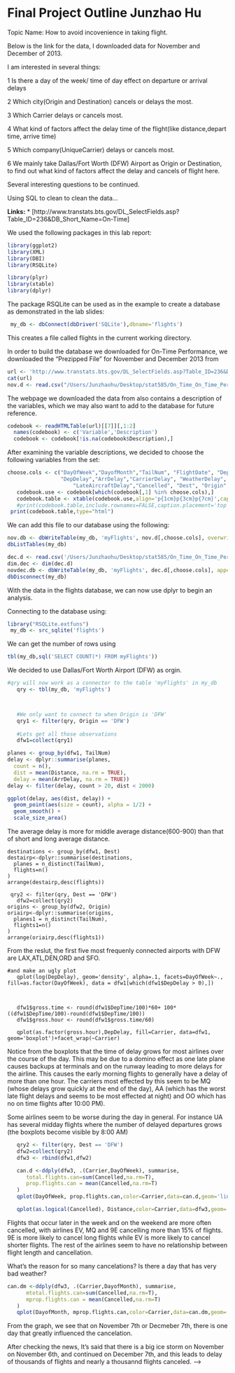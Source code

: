 Final Project Outline  Junzhao Hu
========================================================
Topic Name: How to avoid incovenience in taking flight.

Below is the link for the data, I downloaded data for  November and December of 2013.

I am interested in several things:

1 Is there a day of the week/ time of day effect on departure or arrival delays

2 Which city(Origin and Destination) cancels or delays the most.

3 Which Carrier delays or cancels most.

4 What kind of factors affect the delay time of the flight(like distance,depart time, arrive time)

5 Which company(UniqueCarrier) delays or cancels most.

6  We mainly take Dallas/Fort Worth (DFW) Airport as Origin or Destination, to find out
what kind of factors affect the delay and cancels of flight here.

Several interesting questions to be continued.

Using SQL to clean to clean the data...

**Links:**
* [http://www.transtats.bts.gov/DL_SelectFields.asp?Table_ID=236&DB_Short_Name=On-Time]

We used the following packages in this lab report:
```r
library(ggplot2)
library(XML)
library(DBI)
library(RSQLite)

library(plyr)
library(xtable)
library(dplyr)
```

The package RSQLite can be used as in the example to create
a database as demonstrated in the lab slides:

```r
 my_db <- dbConnect(dbDriver('SQLite'),dbname='flights')
```
This creates a file called flights in the current working directory.


In order to build the database we downloaded for On-Time Performance,
we downloaded the "Prezipped File" for November and December 2013 from

```r
url <- 'http://www.transtats.bts.gov/DL_SelectFields.asp?Table_ID=236&DB_Short_Name=On-Time'
cat(url)
nov.d <- read.csv("/Users/Junzhaohu/Desktop/stat585/On_Time_On_Time_Performance_2013_11/11.csv")
```

The webpage we downloaded the data from also contains a 
description of the variables, which we may also want to add to the database for 
future reference.
```r
codebook <- readHTMLTable(url)[[7]][,1:2]
  names(codebook) <- c('Variable','Description')
  codebook <- codebook[!is.na(codebook$Description),]
```
After examining the variable descriptions, we decided to 
choose the following variables from the set:
```r
choose.cols <- c("DayOfWeek","DayofMonth","TailNum", "FlightDate", "DepTime","Carrier", 
                 "DepDelay","ArrDelay","CarrierDelay", "WeatherDelay",
                     "LateAircraftDelay","Cancelled", "Dest", "Origin", "Distance")
   codebook.use <- codebook[which(codebook[,1] %in% choose.cols),]
   codebook.table <- xtable(codebook.use,align='p{1cm}p{3cm}p{7cm}',caption='Description of Table Columns')
   #print(codebook.table,include.rownames=FALSE,caption.placement='top')
 print(codebook.table,type="html")
```
We can add this file to our database using the following:
```r
nov.db <- dbWriteTable(my_db, 'myFlights', nov.d[,choose.cols], overwrite=TRUE)
dbListTables(my_db)
```
```r
dec.d <- read.csv('/Users/Junzhaohu/Desktop/stat585/On_Time_On_Time_Performance_2013_12/12.csv')
dim.dec <- dim(dec.d)
novdec.db <- dbWriteTable(my_db, 'myFlights', dec.d[,choose.cols], append=TRUE)
dbDisconnect(my_db)
```

With the data in the flights database, we can now use dplyr to 
begin an analysis.

Connecting to the database using:

```r
library("RSQLite.extfuns")
 my_db <- src_sqlite('flights')
```
We can get the number of rows using 
```r
tbl(my_db,sql('SELECT COUNT(*) FROM myFlights'))
```
We decided to use Dallas/Fort Worth Airport (DFW) as orgin. 
```r
#qry will now work as a connector to the table 'myFlights' in my_db
   qry <- tbl(my_db, 'myFlights')



   #We only want to connect to when Origin is 'DFW'
   qry1 <- filter(qry, Origin == 'DFW')
   
   #Lets get all those observations
   dfw1=collect(qry1)

planes <- group_by(dfw1, TailNum)
delay <- dplyr::summarise(planes,
  count = n(),
  dist = mean(Distance, na.rm = TRUE),
  delay = mean(ArrDelay, na.rm = TRUE))
delay <- filter(delay, count > 20, dist < 2000)

ggplot(delay, aes(dist, delay)) +
  geom_point(aes(size = count), alpha = 1/2) +
  geom_smooth() +
  scale_size_area()
```
The average delay is more for middle average distance(600-900) than that of short and long average distance.
```
destinations <- group_by(dfw1, Dest)
destairp<-dplyr::summarise(destinations,
  planes = n_distinct(TailNum),
  flights=n()
)
arrange(destairp,desc(flights))

 qry2 <- filter(qry, Dest == 'DFW')
   dfw2=collect(qry2)
origins <- group_by(dfw2, Origin)
oriairp<-dplyr::summarise(origins,
  planes1 = n_distinct(TailNum),
  flights1=n()
)
arrange(oriairp,desc(flights1))
```
From the reslut, the first five most frequenly connected airports with DFW are LAX,ATL,DEN,ORD and SFO.
```
#and make an ugly plot
   qplot(log(DepDelay), geom='density', alpha=.1, facets=DayOfWeek~., fill=as.factor(DayOfWeek), data = dfw1[which(dfw1$DepDelay > 0),])



   dfw1$gross.time <- round(dfw1$DepTime/100)*60+ 100*((dfw1$DepTime/100)-round(dfw1$DepTime/100)) 
   dfw1$gross.hour <- round(dfw1$gross.time/60)

   qplot(as.factor(gross.hour),DepDelay, fill=Carrier, data=dfw1, geom='boxplot')+facet_wrap(~Carrier)
```
Notice from the boxplots that the time of delay grows for 
most airlines over the course
of the day. This may be due to a domino effect as one late 
plane causes backups at terminals
and on the runway leading to more delays for the airline.
This causes the early morning flights to generally have a delay of more than one hour.
The carriers most effected by this seem to be MQ (whose delays grow quickly at the end of the day),
AA (which has the worst late flight delays and seems to be most effected at night)
and OO which has no on time flights after 10:00 PM).

Some airlines seem to be worse during the day in general. For instance UA has 
several midday flights where the number of delayed departures grows (the boxplots 
become visible by 8:00 AM) 

```r
   qry2 <- filter(qry, Dest == 'DFW')
   dfw2=collect(qry2)
   dfw3 <- rbind(dfw1,dfw2)

   can.d <-ddply(dfw3, .(Carrier,DayOfWeek), summarise,
      total.flights.can=sum(Cancelled,na.rm=T),
      prop.flights.can = mean(Cancelled,na.rm=T)
   )
   qplot(DayOfWeek, prop.flights.can,color=Carrier,data=can.d,geom='line')+facet_wrap(~Carrier)

   qplot(as.logical(Cancelled), Distance,color=Carrier,data=dfw3,geom='boxplot') + facet_wrap(~Carrier)

```

Flights that occur later in the week and on the weekend are more often cancelled,
with airlines EV, MQ and 9E cancelling more than 15% of flights. 9E is more likely to cancel 
long flights while EV is more likely to cancel shorter flights. The rest of the 
airlines seem to have no relationship between flight length and cancellation.

What's the reason for so many cancelations? Is there a day that has very bad weather?
```r
can.dm <-ddply(dfw3, .(Carrier,DayofMonth), summarise,
      mtotal.flights.can=sum(Cancelled,na.rm=T),
      mprop.flights.can = mean(Cancelled,na.rm=T)
   )
   qplot(DayofMonth, mprop.flights.can,color=Carrier,data=can.dm,geom='line')+facet_wrap(~Carrier)
```
From the graph, we see that on November 7th or Decmeber 7th, there is one day that greatly influenced the cancelation.

After checking the news, It's said that there is a big ice storm on November on November 6th, and continued on December 7th, and this leads to delay of thousands of flights and nearly a thousannd flights canceled.
 -->